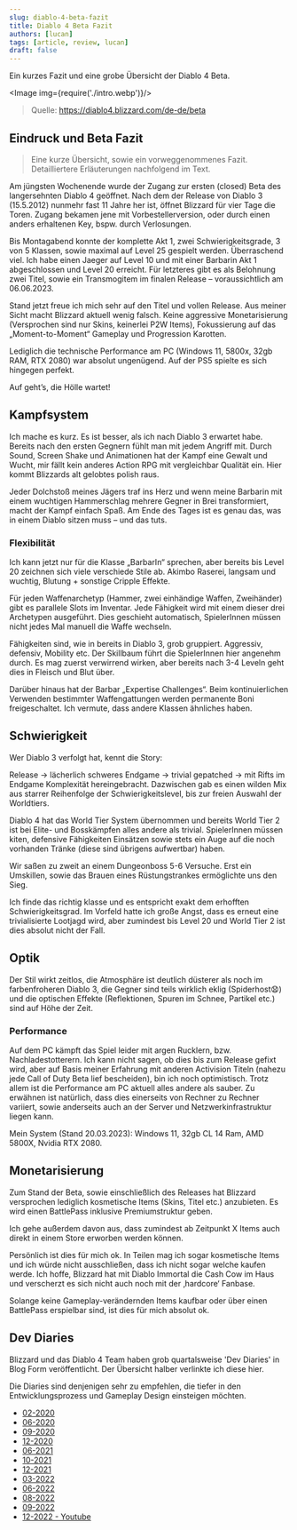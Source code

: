 ```yaml
---
slug: diablo-4-beta-fazit
title: Diablo 4 Beta Fazit
authors: [lucan]
tags: [article, review, lucan]
draft: false
---
```



Ein kurzes Fazit und eine grobe Übersicht der Diablo 4 Beta.

<Image img={require('./intro.webp')}/>

> Quelle: https://diablo4.blizzard.com/de-de/beta

<!--truncate-->

## Eindruck und Beta Fazit

> Eine kurze Übersicht, sowie ein vorweggenommenes Fazit. Detailliertere Erläuterungen nachfolgend im Text.

Am jüngsten Wochenende wurde der Zugang zur ersten (closed) Beta des langersehnten Diablo 4 geöffnet. Nach dem der Release von Diablo 3 (15.5.2012) nunmehr fast 11 Jahre her ist, öffnet Blizzard für vier Tage die Toren. Zugang bekamen jene mit Vorbestellerversion, oder durch einen anders erhaltenen Key, bspw. durch Verlosungen.

Bis Montagabend konnte der komplette Akt 1, zwei Schwierigkeitsgrade, 3 von 5 Klassen, sowie maximal auf Level 25 gespielt werden. Überraschend viel.
Ich habe einen Jaeger auf Level 10 und mit einer Barbarin Akt 1 abgeschlossen und Level 20 erreicht.
Für letzteres gibt es als Belohnung zwei Titel, sowie ein Transmogitem im finalen Release – voraussichtlich am 06.06.2023.

Stand jetzt freue ich mich sehr auf den Titel und vollen Release. Aus meiner Sicht macht Blizzard aktuell wenig falsch. Keine aggressive Monetarisierung (Versprochen sind nur Skins, keinerlei P2W Items), Fokussierung auf das „Moment-to-Moment“ Gameplay und Progression Karotten.

Lediglich die technische Performance am PC (Windows 11, 5800x, 32gb RAM, RTX 2080) war absolut ungenügend. Auf der PS5 spielte es sich hingegen perfekt.

Auf geht’s, die <span class="font-red">Hölle</span> wartet!

## Kampfsystem

Ich mache es kurz. Es ist besser, als ich nach Diablo 3 erwartet habe. Bereits nach den ersten Gegnern fühlt man mit jedem Angriff mit. Durch Sound, Screen Shake und Animationen hat der Kampf eine Gewalt und Wucht, mir fällt kein anderes Action RPG mit vergleichbar Qualität ein. Hier kommt Blizzards alt gelobtes polish raus.

Jeder Dolchstoß meines Jägers traf ins Herz und wenn meine Barbarin mit einem wuchtigen Hammerschlag mehrere Gegner in Brei transformiert, macht der Kampf einfach Spaß. Am Ende des Tages ist es genau das, was in einem Diablo sitzen muss – und das tuts.

### Flexibilität

Ich kann jetzt nur für die Klasse „BarbarIn“ sprechen, aber bereits bis Level 20 zeichnen sich viele verschiede Stile ab. Akimbo Raserei, langsam und wuchtig, Blutung + sonstige Cripple Effekte.

Für jeden Waffenarchetyp (Hammer, zwei einhändige Waffen, Zweihänder) gibt es parallele Slots im Inventar. Jede Fähigkeit wird mit einem dieser drei Archetypen ausgeführt. Dies geschieht automatisch, SpielerInnen müssen nicht jedes Mal manuell die Waffe wechseln.

Fähigkeiten sind, wie in bereits in Diablo 3, grob gruppiert. Aggressiv, defensiv, Mobility etc. Der Skillbaum führt die SpielerInnen hier angenehm durch. Es mag zuerst verwirrend wirken, aber bereits nach 3-4 Leveln geht dies in Fleisch und <span class="font-red">Blut</span> über.

Darüber hinaus hat der Barbar „Expertise Challenges“. Beim kontinuierlichen Verwenden bestimmter Waffengattungen werden permanente Boni freigeschaltet. Ich vermute, dass andere Klassen ähnliches haben.

## Schwierigkeit

Wer Diablo 3 verfolgt hat, kennt die Story:

Release → lächerlich schweres Endgame → trivial gepatched → mit Rifts im Endgame Komplexität hereingebracht.
Dazwischen gab es einen wilden Mix aus starrer Reihenfolge der Schwierigkeitslevel, bis zur freien Auswahl der Worldtiers.

Diablo 4 hat das World Tier System übernommen und bereits World Tier 2 ist bei Elite- und Bosskämpfen alles andere als trivial. SpielerInnen müssen kiten, defensive Fähigkeiten Einsätzen sowie stets ein Auge auf die noch vorhanden Tränke (diese sind übrigens aufwertbar) haben.

Wir saßen zu zweit an einem Dungeonboss 5-6 Versuche. Erst ein Umskillen, sowie das Brauen eines Rüstungstrankes ermöglichte uns den Sieg.

Ich finde das richtig klasse und es entspricht exakt dem erhofften Schwierigkeitsgrad. Im Vorfeld hatte ich große Angst, dass es erneut eine trivialisierte Lootjagd wird, aber zumindest bis Level 20 und World Tier 2 ist dies absolut nicht der Fall.

## Optik

Der Stil wirkt zeitlos, die Atmosphäre ist deutlich düsterer als noch im farbenfroheren Diablo 3, die Gegner sind teils wirklich eklig (Spiderhost😧) und die optischen Effekte (Reflektionen, Spuren im Schnee, Partikel etc.) sind auf Höhe der Zeit.

### Performance

Auf dem PC kämpft das Spiel leider mit argen Rucklern, bzw. Nachladestotterern. Ich kann nicht sagen, ob dies bis zum Release gefixt wird, aber auf Basis meiner Erfahrung mit anderen Activision Titeln (nahezu jede Call of Duty Beta lief bescheiden), bin ich noch optimistisch. Trotz allem ist die Performance am PC aktuell alles andere als sauber. Zu erwähnen ist natürlich, dass dies einerseits von Rechner zu Rechner variiert, sowie anderseits auch an der Server und Netzwerkinfrastruktur liegen kann.

Mein System (Stand 20.03.2023): Windows 11, 32gb CL 14 Ram, AMD 5800X, Nvidia RTX 2080.

## Monetarisierung

Zum Stand der Beta, sowie einschließlich des Releases hat Blizzard versprochen lediglich kosmetische Items (Skins, Titel etc.) anzubieten. Es wird einen BattlePass inklusive Premiumstruktur geben.

Ich gehe außerdem davon aus, dass zumindest ab Zeitpunkt X Items auch direkt in einem Store erworben werden können.

Persönlich ist dies für mich ok. In Teilen mag ich sogar kosmetische Items und ich würde nicht ausschließen, dass ich nicht sogar welche kaufen werde. Ich hoffe, Blizzard hat mit Diablo Immortal die Cash Cow im Haus und verscherzt es sich nicht auch noch mit der ‚hardcore‘ Fanbase.

Solange keine Gameplay-verändernden Items kaufbar oder über einen BattlePass erspielbar sind, ist dies für mich absolut ok.

## Dev Diaries

Blizzard und das Diablo 4 Team haben grob quartalsweise 'Dev Diaries' in Blog Form veröffentlicht.
Der Übersicht halber verlinkte ich diese hier.

Die Diaries sind denjenigen sehr zu empfehlen, die tiefer in den Entwicklungsprozess und Gameplay Design einsteigen möchten.

- [02-2020](https://news.blizzard.com/en-us/diablo4/23308274/diablo-iv-quarterly-update-february-2020)
- [06-2020](https://news.blizzard.com/en-us/diablo4/23463858/diablo-iv-quarterly-update-june-2020)
- [09-2020](https://news.blizzard.com/en-us/diablo4/23529210/diablo-iv-quarterly-update-september-2020)
- [12-2020](https://news.blizzard.com/en-us/diablo4/23583664/diablo-iv-quarterly-update-december-2020)
- [06-2021](https://news.blizzard.com/en-us/diablo4/23665024/diablo-iv-quarterly-update-june-2021)
- [10-2021](https://news.blizzard.com/en-us/diablo4/23731236/diablo-iv-quarterly-update-october-2021)
- [12-2021](https://news.blizzard.com/en-us/diablo4/23746639/diablo-iv-quarterly-update-december-2021)
- [03-2022](https://news.blizzard.com/en-us/diablo4/23788294/diablo-iv-quarterly-update-march-2022)
- [06-2022](https://news.blizzard.com/en-us/diablo4/23816542/diablo-iv-quarterly-update-june-2022)
- [08-2022](https://news.blizzard.com/en-us/diablo4/23816415/diablo-iv-quarterly-update-august-2022)
- [09-2022](https://news.blizzard.com/en-us/diablo4/23827587/developer-update-closed-end-game-beta-draws-near)
- [12-2022 - Youtube](https://www.youtube.com/watch?v=Izo-Fa-cYZQ)
